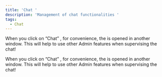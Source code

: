 ```yaml
---
title: 'Chat '
description: 'Management of chat functionalities '
tags:
  - Chat
---
```


When you click on “Chat” , for convenience, the is opened in another window. This will help to use other Admin features when supervising the chat!

When you
click on “Chat” , for convenience, the is opened in another window. This will
help to use other Admin features when supervising the chat!
